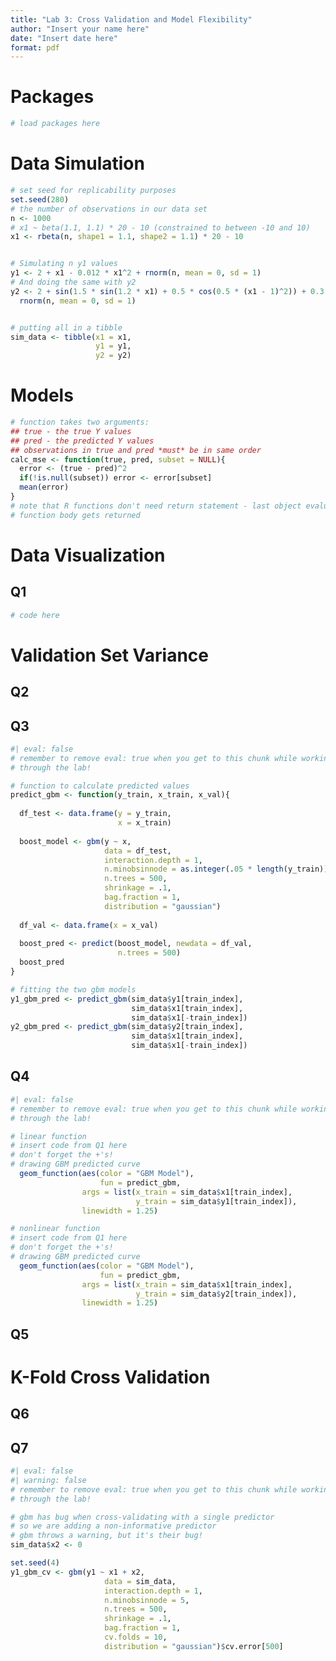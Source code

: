 ```yaml
---
title: "Lab 3: Cross Validation and Model Flexibility"
author: "Insert your name here"
date: "Insert date here"
format: pdf
---
```


# Packages

```r
# load packages here
```

# Data Simulation 

```r
# set seed for replicability purposes
set.seed(280)
# the number of observations in our data set
n <- 1000
# x1 ~ beta(1.1, 1.1) * 20 - 10 (constrained to between -10 and 10)
x1 <- rbeta(n, shape1 = 1.1, shape2 = 1.1) * 20 - 10 


# Simulating n y1 values
y1 <- 2 + x1 - 0.012 * x1^2 + rnorm(n, mean = 0, sd = 1)
# And doing the same with y2
y2 <- 2 + sin(1.5 * sin(1.2 * x1) + 0.5 * cos(0.5 * (x1 - 1)^2)) + 0.3 * x1 +
  rnorm(n, mean = 0, sd = 1)


# putting all in a tibble
sim_data <- tibble(x1 = x1,
                   y1 = y1,
                   y2 = y2)
```

# Models

```r
# function takes two arguments:
## true - the true Y values
## pred - the predicted Y values
## observations in true and pred *must* be in same order
calc_mse <- function(true, pred, subset = NULL){
  error <- (true - pred)^2
  if(!is.null(subset)) error <- error[subset]
  mean(error)
}
# note that R functions don't need return statement - last object evaluated in
# function body gets returned
```

# Data Visualization

## Q1 

```r
# code here
```

# Validation Set Variance

## Q2 

## Q3

```r
#| eval: false
# remember to remove eval: true when you get to this chunk while working
# through the lab!

# function to calculate predicted values
predict_gbm <- function(y_train, x_train, x_val){
  
  df_test <- data.frame(y = y_train,
                        x = x_train)
  
  boost_model <- gbm(y ~ x,
                     data = df_test,
                     interaction.depth = 1,
                     n.minobsinnode = as.integer(.05 * length(y_train)),
                     n.trees = 500,
                     shrinkage = .1,
                     bag.fraction = 1,
                     distribution = "gaussian")
  
  df_val <- data.frame(x = x_val)
  
  boost_pred <- predict(boost_model, newdata = df_val,
                        n.trees = 500)
  boost_pred
}

# fitting the two gbm models
y1_gbm_pred <- predict_gbm(sim_data$y1[train_index],
                           sim_data$x1[train_index], 
                           sim_data$x1[-train_index])
y2_gbm_pred <- predict_gbm(sim_data$y2[train_index],
                           sim_data$x1[train_index],
                           sim_data$x1[-train_index])
```

## Q4

```r
#| eval: false
# remember to remove eval: true when you get to this chunk while working
# through the lab!

# linear function
# insert code from Q1 here
# don't forget the +'s!
# drawing GBM predicted curve
  geom_function(aes(color = "GBM Model"), 
                    fun = predict_gbm, 
                args = list(x_train = sim_data$x1[train_index],
                            y_train = sim_data$y1[train_index]),
                linewidth = 1.25)

# nonlinear function
# insert code from Q1 here
# don't forget the +'s!
# drawing GBM predicted curve
  geom_function(aes(color = "GBM Model"), 
                    fun = predict_gbm, 
                args = list(x_train = sim_data$x1[train_index],
                            y_train = sim_data$y2[train_index]),
                linewidth = 1.25)
```

## Q5

# K-Fold Cross Validation

## Q6

## Q7

```r
#| eval: false
#| warning: false
# remember to remove eval: true when you get to this chunk while working
# through the lab!

# gbm has bug when cross-validating with a single predictor
# so we are adding a non-informative predictor
# gbm throws a warning, but it's their bug! 
sim_data$x2 <- 0

set.seed(4)
y1_gbm_cv <- gbm(y1 ~ x1 + x2,
                     data = sim_data,
                     interaction.depth = 1,
                     n.minobsinnode = 5,
                     n.trees = 500,
                     shrinkage = .1,
                     bag.fraction = 1,
                     cv.folds = 10,
                     distribution = "gaussian")$cv.error[500]
```



